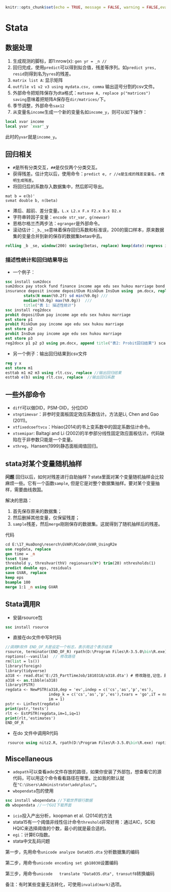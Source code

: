 ```r
knitr::opts_chunk$set(echo = TRUE, message = FALSE, warning = FALSE,eval = FALSE)
```
# Stata {#Stata}
## 数据处理
1. 生成观测的脚标，即1:nrow(x): `gen yr = _n // ` 
2. 回归完成，使用`predict`可以得到拟合值，残差等序列。如`predict yres, resid`则得到名为`yres`的残差。
3. `matrix list A`: 显示矩阵
4. `outfile v1 v2 v3 using mydata.csv, comma` 输出逗号分割的csv文件。
5. 外部命令把矩阵保存为dta格式：`matsave A, replace p("matrices") saving`意味着把矩阵A保存在`dir/matrices/`下。
6. 季节调整，外部命令`sax12`
7. 从变量名`income`生成一个新的变量名如`income_y`，则可以如下操作：
```stata
local xvar income
local yvar `xvar'_y
```
此时的`yvar`就是`income_y`。

## 回归相关

- `#`是所有分类交互，`##`是仅仅两个分类交互。
- 获得残差。估计完以后，使用命令：`predict e, r //e是生成的残差变量名，r表明生成残差`。
- 将回归后的系数存入数据集中，然后即可导出。
```
mat b = e(b)'
svmat double b, n(beta)
```

- 滞后、超前、差分变量。`L.x L2.x F.x F2.x D.x D2.x`
- 字符串转因子变量：`encode str_var, g(newvar)`
- 恩格尔格兰杰两步法：`egranger`是外部命令。
- 滚动估计：`_b,_se`意味着保存回归系数和标准误，200的窗口样本，原来数据集的变量合并到新的保存的数据集betas中去。
```stata
rolling _b _se, window(200) saving(betas, replace) keep(date):regress ibmadj spxadj
```
### 描述性统计和回归结果导出

- 一个例子：
```stata
ssc install sum2docx
sum2docx pay stock fund finance income age edu sex hukou marriage bond ///
insurance deposit income depositDum RiskDum InsDum using  pm.docx, replace ///
        stats(N mean(%9.2f) sd min(%9.0g) ///
        median(%9.0g) max(%9.0g))  ///
        title("表 1: 描述性统计")
ssc install reg2docx
probit depositDum pay income age edu sex hukou marriage
est store p1
probit RiskDum pay income age edu sex hukou marriage
est store p2
probit InsDum pay income age edu sex hukou marriage
est store p3
reg2docx p1 p2 p3 using pm.docx, append title("表2: Probit回归结果") scalars(r2_p N)
```
- 另一个例子：输出回归结果到csv文件
```stata
reg y x
est store m1
esttab m1 m2 m3 using rlt.csv, replace //输出回归结果
esttab e(b) using rlt.csv, replace  //输出回归系数
```

## 一些外部命令
- `diff`可以做DID，PSM-DID，分位DID
- `xtnptimevar`：非参时变面板固定效应系数估计。方法是Li, Chen and Gao (2011)。
- `xtfixedcoeftvcu`：Hsiao(2014)的书上变系数中的固定系数估计命令。
- `xtsemipar`: Baltagi and Li (2002)的半参部分线性固定效应面板估计。代码缺陷在于非参数只能是一个变量。
- `xthreg`，Hansen(1999)静态面板阈值回归。

## stata对某个变量随机抽样
**问题** 回归以后，如何对残差进行自助抽样？stata里面对某个变量随机抽样会比较麻烦一些。它有一个函数`sample`, 但是它是对整个数据集抽样。要对某个变量抽样，需要曲线救国。

解决的思路：

1. 首先保存原来的数据集；
2. 然后删掉其他变量，仅保留残差；
3. `sample`残差，然后`merge`刚刚保存的数据集。这就得到了随机抽样后的残差。

代码
```stata
cd E:\17_HuaDong\reserch\GVAR\RCode\GVAR_UsingR2e
use regdata, replace
gen time = _n
tsset time
threshold y, threshvar(thV) regionvars(V*) trim(20) nthresholds(1)
predict double eps, residuals
save GVAR, replace
keep eps
bsample 100
merge 1:1 _n using GVAR
```
## Stata调用R
- 安装rsource包
```stata
ssc install rsource
```
- 直接在do文件中写R代码
```stata
//调用R软件 END_OF_R是设定一个标志，表示用这个表示结束
rsource, terminator(END_OF_R) rpath(D:\Program Files\R-3.5.0\bin\R.exe) ///
roptions(--vanilla)  // 修改路径
rm(list = ls())
library(foreign)
library(tidyverse)
a318 <- read.dta('E:/25_PartTimeJob/1810318/a318.dta') # 修改路径,记住，是反斜杠
a318 <- as.tibble(a318)
library(PSTR)
regdata <- NewPSTR(a318,dep = 'ev',indep = c('cs','as','p','es'),
                   indep_k = c('cs','as','p','es'),tvars = 'go',iT = nrow(a318),
				   im = 1)
pstr <- LinTest(regdata)
print(pstr,'tests')
rlt <- EstPSTR(regdata,im=1,iq=1)
print(rlt,'estimates')
END_OF_R
```
- 在do 文件中调用R代码
```stata
 rsource using nitz2.R, rpath(D:\Program Files\R-3.5.0\bin\R.exe) roptions(--vanilla)
 ```
## Miscellaneous

- `adopath`可以查看ado文件存放的路径，如果你安装了外部包，想查看它的源代码，可以用这个命令看看路径在哪里。比如我的默认就在`"C:\Users\Administrator\ado\plus/"`。
- `wbopendata`包的使用
```stata
ssc install wbopendata //下载世界银行数据
db wbopendata //一个GUI下载界面
```
- `icio`投入产出分析，koopman et al. (2014)的方法
- stata15有一个阈值非线性估计命令`threshold`非常好用：通过AIC，SC和HQIC来选择阈值的个数，最小的就是最合适的。
- `egi`：计算EG指数。
- stata中文乱码问题

第一步，先用命令`unicode analyze Data035.dta` 分析数据集的编码

第二步，用命令`unicode encoding set gb18030`设置编码

第三步，用命令`unicode   translate "Data035.dta", transutf8`转换编码

备注：有时某些变量无法转化，可使用`invalid(mark)`选项。